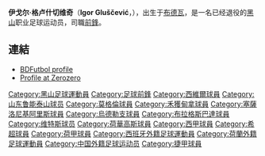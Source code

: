 {{noteTA
|T=zh-hans:伊戈尔·格卢什切维奇;  zh-hk:伊戈·古斯域治
|1=zh-hans:伊戈尔·格卢什切维奇;  zh-hk:伊戈·古斯域治
|2=zh-hans:格卢什切维奇;  zh-hk:古斯域治
|3=zh-hans:伊戈尔;  zh-hk:伊戈
}}
{{Football player infobox
| playername = Igor Gluščević<br />伊戈尔·格卢什切维奇
| image = Igor Gluščević.JPG
| fullname = Igor Gluščević
| dateofbirth = {{Birth date and age|df=y|1974|3|30|mf=y}}
| cityofbirth = [[布德瓦|布德瓦]] 
| countryofbirth = [[南斯拉夫|南斯拉夫]]
| height = {{height|m=1.90}}
| currentclub = 已退役
| clubnumber =
| position = [[前鋒_(足球)|前鋒]]
| youthyears =
| youthclubs =
| years = 1992–94<br />1994–96<br />1996–98<br />1998–99<br />1999–00<br />2000–03<br />2003–04<br />2004–06<br />2006<br />2007–08
| clubs = [[莫格倫|莫格倫]]<br />[[伏伊伏丁那足球俱樂部|伏伊伏丁那]]<br />{{tsl|en|CF Extremadura||埃斯特雷马杜拉}}<br />[[西維爾|西維爾]]<br />[[塞萨洛尼基阿瑞斯足球俱乐部|塞薩洛尼基阿里斯]]<br />[[烏德勒支足球會|烏德勒支]]<br />[[布拉格斯巴達|布拉格斯巴達]]<br />[[維迪斯|維迪斯]]<br />[[山东鲁能泰山|山东鲁能泰山]]<br />[[荷華高斯|荷華高斯]] 
| caps(goals) = {{0}}59 {{0}}(20)<br />{{0}}46 {{0}}{{0}}(7)<br />{{0}}57 {{0}}(26)<br />{{0}}30 {{0}}{{0}}(6)<br />{{0}}30 {{0}}{{0}}(8)<br />{{0}}84 {{0}}(39)<br />{{0}}18 {{0}}{{0}}(3)<br />{{0}}36 {{0}}{{0}}(6)<br />{{0}}{{0}}7 {{0}}{{0}}(1)<br />{{0}}38 {{0}}{{0}}(7)
| nationalyears =
| nationalteam =
| nationalcaps(goals) =
| pcupdate =
| ntupdate =
}}


'''伊戈尔·格卢什切维奇'''（'''Igor Gluščević'''，{{bd|1974年|3月30日|catidx=G}}），出生于[[布德瓦|布德瓦]]，是一名已经退役的[[黑山|黑山]]职业足球运动员，司職[[前鋒_(足球)|前鋒]]。
== 連結 ==
* [http://www.bdfutbol.com/en/j/j1080.html BDFutbol profile] {{Wayback|url=http://www.bdfutbol.com/en/j/j1080.html |date=20200712100758 }}
* [https://web.archive.org/web/20100616160856/http://www.zerozerofootball.com/player/igor_gluscevic/current/profile/0/default/2982 Profile at Zerozero]

{{Europe-bio-stub}}
{{足球運動員小作品}}

{{2006年山东鲁能泰山名单}}
{{DEFAULTSORT:Gluscevic, Igor}}

[[Category:黑山足球運動員|Category:黑山足球運動員]]
[[Category:足球前鋒|Category:足球前鋒]]
[[Category:西維爾球員|Category:西維爾球員]]
[[Category:山东鲁能泰山球员|Category:山东鲁能泰山球员]]
[[Category:莫格倫球員|Category:莫格倫球員]]
[[Category:禾獲甸拿球員|Category:禾獲甸拿球員]]
[[Category:塞薩洛尼基阿里斯球員|Category:塞薩洛尼基阿里斯球員]]
[[Category:烏德勒支球員|Category:烏德勒支球員]]
[[Category:布拉格斯巴達球員|Category:布拉格斯巴達球員]]
[[Category:维特斯球员|Category:维特斯球员]]
[[Category:荷華高斯球員|Category:荷華高斯球員]]
[[Category:西甲球員|Category:西甲球員]]
[[Category:希超球員|Category:希超球員]]
[[Category:荷甲球員|Category:荷甲球員]]
[[Category:西班牙外籍足球運動員|Category:西班牙外籍足球運動員]]
[[Category:荷蘭外籍足球運動員|Category:荷蘭外籍足球運動員]]
[[Category:中国外籍足球运动员|Category:中国外籍足球运动员]]
[[Category:捷甲球員|Category:捷甲球員]]